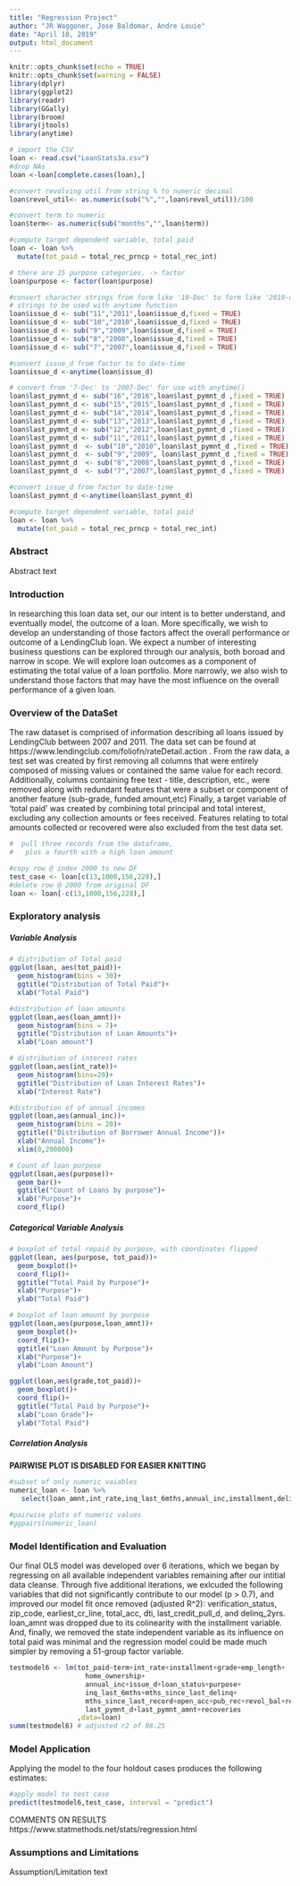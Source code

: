 ```yaml
---
title: "Regression Project"
author: "JR Waggoner, Jose Baldomar, Andre Louie"
date: "April 10, 2019"
output: html_document
---
```


```r

knitr::opts_chunk$set(echo = TRUE)
knitr::opts_chunk$set(warning = FALSE)
library(dplyr)
library(ggplot2)
library(readr)
library(GGally)
library(broom)
library(jtools)
library(anytime)
```

``` r
# import the CSV
loan <- read.csv("LoanStats3a.csv")
#drop NAs
loan <-loan[complete.cases(loan),]  
```

```r

#convert revolving util from string % to numeric decimal
loan$revol_util<- as.numeric(sub("%","",loan$revol_util))/100

#convert term to numeric
loan$term<- as.numeric(sub("months","",loan$term))

#compute target dependent variable, total paid
loan <- loan %>%
  mutate(tot_paid = total_rec_prncp + total_rec_int)

# there are 15 purpose categories, -> factor 
loan$purpose <- factor(loan$purpose)

#convert character strings from form like '10-Dec' to form like '2010-dec'
# strings to be used with anytime function
loan$issue_d <- sub("11","2011",loan$issue_d,fixed = TRUE)
loan$issue_d <- sub("10","2010",loan$issue_d,fixed = TRUE)
loan$issue_d <- sub("9","2009",loan$issue_d,fixed = TRUE)
loan$issue_d <- sub("8","2008",loan$issue_d,fixed = TRUE)
loan$issue_d <- sub("7","2007",loan$issue_d,fixed = TRUE)

#convert issue_d from factor to to date-time 
loan$issue_d <-anytime(loan$issue_d)

# convert from '7-Dec' to '2007-Dec' for use with anytime()
loan$last_pymnt_d <- sub("16","2016",loan$last_pymnt_d ,fixed = TRUE)
loan$last_pymnt_d <- sub("15","2015",loan$last_pymnt_d ,fixed = TRUE)
loan$last_pymnt_d <- sub("14","2014",loan$last_pymnt_d ,fixed = TRUE)
loan$last_pymnt_d <- sub("13","2013",loan$last_pymnt_d ,fixed = TRUE)
loan$last_pymnt_d <- sub("12","2012",loan$last_pymnt_d ,fixed = TRUE)
loan$last_pymnt_d <- sub("11","2011",loan$last_pymnt_d ,fixed = TRUE)
loan$last_pymnt_d  <- sub("10","2010",loan$last_pymnt_d ,fixed = TRUE)
loan$last_pymnt_d  <- sub("9","2009", loan$last_pymnt_d ,fixed = TRUE)
loan$last_pymnt_d  <- sub("8","2008",loan$last_pymnt_d ,fixed = TRUE)
loan$last_pymnt_d  <- sub("7","2007",loan$last_pymnt_d ,fixed = TRUE)

#convert issue_d from factor to date-time 
loan$last_pymnt_d <-anytime(loan$last_pymnt_d)

```

```r
#compute target dependent variable, total paid
loan <- loan %>%
  mutate(tot_paid = total_rec_prncp + total_rec_int)
```


### **Abstract**
Abstract text

### **Introduction**

  In researching this loan data set, our our intent is to better understand, and eventually model, the outcome of a loan.  More specifically, we wish to develop an understanding of those factors affect the overall performance or outcome of a LendingClub loan.  We expect a number of interesting business questions can be explored through our analysis, both boroad and narrow in scope.  We will explore loan outcomes as a component of estimating the total value of a loan portfolio.  More narrowly, we also wish to understand those factors that may have the most influence on the overall performance of a given loan.


### **Overview of the DataSet**
  The raw dataset is comprised of information describing all loans issued by LendingClub between 2007 and 2011. The data set can be found at  https://www.lendingclub.com/foliofn/rateDetail.action . From the raw data, a test set was created by first removing all columns that were entirely composed of missing values or contained the same value for each record.  Additionally, columns containing free text - title, description, etc., were removed along with redundant features that were a subset or component of another feature (sub-grade, funded amount,etc)  Finally, a target variable of 'total paid' was created by combining total principal and total interest, excluding any collection amounts or fees received.  Features relating to total amounts collected or recovered were also excluded from the test data set.

```r
#  pull three records from the dataframe, 
#   plus a fourth with a high loan amount

#copy row @ index 2000 to new DF
test_case <- loan[c(13,1000,156,228),]
#delete row @ 2000 from original DF
loan <- loan[-c(13,1000,156,228),]
```
  
### **Exploratory analysis**

##### **Variable Analysis**

```r
# distribution of Total paid
ggplot(loan, aes(tot_paid))+
  geom_histogram(bins = 30)+
  ggtitle("Distribution of Total Paid")+
  xlab("Total Paid")
```

```r
#distribution of loan amounts
ggplot(loan,aes(loan_amnt))+
  geom_histogram(bins = 7)+
  ggtitle("Distribution of Loan Amounts")+
  xlab("Loan amount")
```

```r
# distribution of interest rates
ggplot(loan,aes(int_rate))+
  geom_histogram(bins=20)+
  ggtitle("Distribution of Loan Interest Rates")+
  xlab("Interest Rate")
```

```r
#distribution of of annual incomes
ggplot(loan,aes(annual_inc))+
  geom_histogram(bins = 20)+
  ggtitle(("Distribution of Borrower Annual Income"))+
  xlab("Annual Income")+
  xlim(0,200000)
```

```r
# Count of loan purpose
ggplot(loan,aes(purpose))+
  geom_bar()+
  ggtitle("Count of Loans by purpose")+
  xlab("Purpose")+
  coord_flip()
```

##### **Categorical Variable Analysis**

```r
# boxplot of total repaid by purpose, with coordinates flipped
ggplot(loan, aes(purpose, tot_paid))+
  geom_boxplot()+
  coord_flip()+
  ggtitle("Total Paid by Purpose")+
  xlab("Purpose")+
  ylab("Total Paid")
```

```r
# boxplot of loan amount by purpose
ggplot(loan,aes(purpose,loan_amnt))+
  geom_boxplot()+
  coord_flip()+
  ggtitle("Loan Amount by Purpose")+
  xlab("Purpose")+
  ylab("Loan Amount")
```

```r
ggplot(loan,aes(grade,tot_paid))+
  geom_boxplot()+
  coord_flip()+
  ggtitle("Total Paid by Purpose")+
  xlab("Loan Grade")+
  ylab("Total Paid")
```

##### **Correlation Analysis**

**PAIRWISE PLOT IS DISABLED FOR EASIER KNITTING**
```r
#subset of only numeric vaiables
numeric_loan <- loan %>%
   select(loan_amnt,int_rate,inq_last_6mths,annual_inc,installment,delinq_2yrs,tot_paid  )

#pairwise plots of numeric values  
#ggpairs(numeric_loan)
```

### **Model Identification and Evaluation** 
Our final OLS model was developed over 6 iterations, which we began by regressing on all available independent variables remaining after our intitial data cleanse.  Through five additional iterations, we exlcuded the following variables that did not significantly contribute to our model (p > 0.7), and improved our model fit once removed (adjusted R^2): verification_status, zip_code, earliest_cr_line, total_acc, dti, last_credit_pull_d, and delinq_2yrs.  loan_amnt was dropped due to its colinearity with the installment variable.  And, finally, we removed the state independent variable as its influence on total paid was minimal and the regression model could be made much simpler by removing a 51-group factor variable.  


```r
testmodel6 <- lm(tot_paid~term+int_rate+installment+grade+emp_length+
                   home_ownership+
                   annual_inc+issue_d+loan_status+purpose+
                   inq_last_6mths+mths_since_last_delinq+
                   mths_since_last_record+open_acc+pub_rec+revol_bal+revol_util+
                   last_pymnt_d+last_pymnt_amnt+recoveries
                 ,data=loan)
summ(testmodel6) # adjusted r2 of 88.25

```

### **Model Application**
Applying the model to the four holdout cases produces the following estimates:
```r
#apply model to test case
predict(testmodel6,test_case, interval = "predict")
```

COMMENTS ON RESULTS
https://www.statmethods.net/stats/regression.html

### **Assumptions and Limitations**
Assumption/Limitation text


